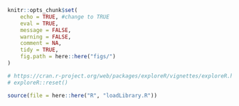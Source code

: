 
<style>
    body .main-container {
        max-width: 90%;
    }
</style>



<!-- ```{r global_options} -->
<!-- knitr::opts_chunk$set(fig.width = 12, fig.height = 8, fig.path = 'Figs/', echo = FALSE, warning = FALSE, message = FALSE, error = FALSE, eval = TRUE, tidy = TRUE, comment = NA, cache = TRUE) -->
<!-- ``` -->



```r
knitr::opts_chunk$set(
	echo = TRUE, #change to TRUE
	eval = TRUE,
	message = FALSE,
	warning = FALSE,
	comment = NA,
	tidy = TRUE,
	fig.path = here::here("figs/")
)
```



```r
# https://cran.r-project.org/web/packages/exploreR/vignettes/exploreR.html
# exploreR::reset()
```




```r
source(file = here::here("R", "loadLibrary.R"))
```


